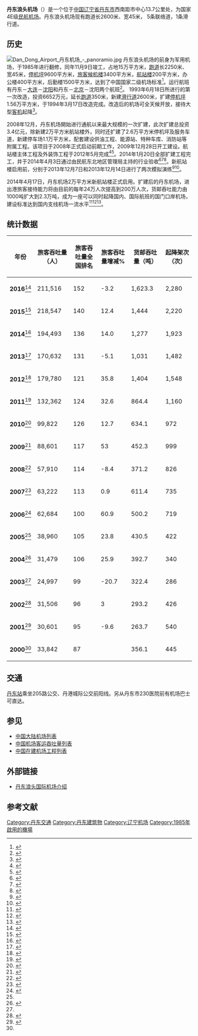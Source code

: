 {{Infobox airport
| name             = 丹东浪头机场
| nativename       = Dandong Langtou Airport
| image            = DDG Airport.jpg
| image-width      = 
| caption          = 
| type             = 军民合用
| owner-oper       = [[辽宁省机场管理集团公司|辽宁省机场管理集团公司]]
| opened           = 1985年
| city-served      = 丹东
| location         = [[中国|中国]][[辽宁省|辽宁省]][[丹东市|丹东市]][[振兴区|振兴区]]浪头镇
| distance_to_city = 13.7公里
| elevation-f      = 29.9
| elevation-m      = 9.1
| IATA             = DDG
| ICAO             = ZYDD
| timezone         = [[UTC|UTC]]
| utc              = +8
| coordinates      = {{coord|40|01|32|N|124|17|13|E|type:airport}}
| pushpin_map      = China Liaoning#China
| pushpin_label    = '''DDG'''
| r1-number        = 01/19
| r1-length-f      = 8,530
| r1-length-m      = 2,600
| r1-surface       = 混凝土
| stat-year        = 2016
| stat1-header     = 旅客吞吐量
| stat1-data       = 211,516人次
| stat2-header     = 货邮吞吐量
| stat2-data       = 1,623.3吨
| stat3-header     = 起降架次
| stat3-data       = 2,280架次
| footnotes        = 
}}
'''丹东浪头机场'''（{{airport codes|DDG|ZYDD}}）是一个位于[[中国|中国]][[辽宁省|辽宁省]][[丹东市|丹东市]]西南距市中心13.7公里处，为国家4E级[[民航|民航]][[机场|机场]]。丹东浪头机场现有跑道长2600米、宽45米， 5条联络道，1条滑行道。

==历史==
[[File:Dan_Dong_Airport_丹东机场_-_panoramio.jpg|thumb]]
丹东浪头机场的前身为军用机场，于1985年进行翻修，同年11月9日竣工，占地15万平方米，[[跑道|跑道]]长2250米、宽45米，[[停机坪|停机坪]]9600平方米，[[候机楼|旅客候机楼]]3400平方米，[[航站楼|航站楼]]200平方米，办公楼400平方米，后勤楼1500平方米，达到了中国国家二级机场标准<ref>{{Cite book|title=最新中国民航完全手册|last=李永主编|first=|publisher=北京：中国民航出版社|date=2004年10月|isbn=7-80110-618-0|location=|pages=158}}</ref>。运行航班有丹东－[[大连|大连]]－[[沈阳|沈阳]]和丹东－[[北京|北京]]－沈阳两个航班<ref name="ddnen2167917">{{cite news|url=http://dd.nen.com.cn/76567833684738048/20090827/2167917.shtml|title=起飞 丹东民航站正式开航|publisher=丹东新闻网|accessdate=2010-11-22|archive-date=2014-04-19|archive-url=https://web.archive.org/web/20140419182349/http://dd.nen.com.cn/76567833684738048/20090827/2167917.shtml|dead-url=no}}</ref>。
1993年6月18日所进行的第一次改造，投资6652万元，延长[[跑道|跑道]]350米，新建[[滑行道|滑行道]]2600米，扩建[[停机坪|停机坪]]1.56万平方米，于1994年3月17日改造完成。改造后的机场可全天候开放，接待大型[[客机|客机]]起降<ref name="9588DDG">{{cite web|url=http://www.9588.com/airport/DDG.html|title=丹东浪头机场介绍|publisher=9588旅行网|accessdate=2010-11-22|archive-date=2020-05-31|archive-url=https://web.archive.org/web/20200531001435/http://www.9588.com/airport/DDG.html|dead-url=no}}</ref>。

2008年12月，丹东机场開始进行通航以来最大规模的一次扩建，此次扩建总投资3.4亿元，除新建2万平方米航站楼外，同时还扩建了2.6万平方米停机坪及服务车道，新建停车场1.1万平方米，配套建设供油工程、能源站、特种车库、消防站等附属工程。该项目于2008年正式启动前期工作，2009年12月28日开工建设。航站楼主体工程及外装饰工程于2012年5月完成<ref>{{cite news|url=http://www.ln.chinanews.com/html/2012-05-08/483158.html|title=确保丹东机场改扩建十一前达到验收标准|publisher=辽宁新闻网|deadurl=yes|archiveurl=https://web.archive.org/web/20120522033626/http://www.ln.chinanews.com/html/2012-05-08/483158.html|archivedate=2012-05-22|accessdate=2012-05-13}}</ref><ref>{{cite news|url=http://dd.nen.com.cn/76576586828087296/20121101/2703199.shtml|title=丹东机场新航站楼揭开“盖头”|publisher=丹东新闻网|accessdate=2012-11-01|archive-date=2013-02-03|archive-url=https://web.archive.org/web/20130203073704/http://dd.nen.com.cn/76576586828087296/20121101/2703199.shtml|dead-url=no}}</ref>。2014年1月20日全部扩建工程完工，并于2014年4月3日通过由民航东北地区管理局主持的行业验收<ref>{{cite news|url=http://dd.nen.com.cn/76576586828087296/20140404/2899859.shtml|title=机场新航站楼通过行业验收预计本月中旬投入使用|publisher=丹东新闻网|accessdate=2014-04-23|archive-date=2014-04-12|archive-url=https://web.archive.org/web/20140412184951/http://dd.nen.com.cn/76576586828087296/20140404/2899859.shtml|dead-url=no}}</ref><ref>{{cite news|url=http://db.caac.gov.cn/HDYW/201404/t20140411_63473.html|title=东北局组织开展丹东机场航站区改扩建工程航站楼工程行业验收|publisher=中国民航东北地区管理局|accessdate=2014-04-23|archive-date=2016-03-05|archive-url=https://web.archive.org/web/20160305064026/http://db.caac.gov.cn/HDYW/201404/t20140411_63473.html|dead-url=yes}}</ref><ref>{{cite news|url=http://www.lnairport.com/latest/1535.html|title=丹东机场新航站楼通过行业验收|publisher=辽宁省机场管理集团有限公司|accessdate=2014-04-23|archive-date=2016-03-10|archive-url=https://web.archive.org/web/20160310131706/http://lnairport.com/latest/1535.html|dead-url=no}}</ref>。新航站楼启用前，分别于2013年12月7日和2013年12月14日进行了两次模拟演练<ref>{{cite news|url=http://www.lnairport.com/latest/1399.html|title=丹东机场举行新航站楼首次模拟演练|publisher=辽宁省机场管理集团有限公司|accessdate=2014-04-23|archive-date=2014-04-23|archive-url=https://archive.is/20140423023554/http://www.lnairport.com/latest/1399.html|dead-url=no}}</ref><ref>{{cite news|url=http://www.lnairport.com/latest/1403.html|title=丹东机场举行新候机楼第二次模拟演练|publisher=辽宁省机场管理集团有限公司|accessdate=2014-04-23|archive-date=2016-03-08|archive-url=https://web.archive.org/web/20160308063611/http://lnairport.com/latest/1403.html|dead-url=no}}</ref>。

2014年4月17日，丹东机场2万平方米新航站楼正式启用。扩建后的丹东机场，进出港旅客接待能力将由目前的每年24万人次提高到200万人次，货邮吞吐能力由1000吨扩大到2.3万吨，成为一座可以同时起降国内、国际航班的国门口岸机场，建设标准达到国内支线机场一流水平<ref>{{cite news|url=http://dd.nen.com.cn/76563392688553984/20140418/2903222.shtml|title=丹东机场新航站楼正式启用|publisher=丹东新闻网|accessdate=2014-04-23|archive-date=2014-04-23|archive-url=https://archive.is/20140423024322/http://dd.nen.com.cn/76563392688553984/20140418/2903222.shtml|dead-url=no}}</ref><ref>{{cite news|url=http://www.lnairport.com/groupnews/1555.html|title=丹东机场新航站楼正式启用|publisher=辽宁省机场管理集团有限公司|accessdate=2014-04-23|archive-date=2014-04-20|archive-url=https://web.archive.org/web/20140420031816/http://www.lnairport.com/groupnews/1555.html|dead-url=no}}</ref><ref>{{cite news|url=http://www.dandong.gov.cn/a/jinridandong/2014/0418/15850.html|title=丹东机场新航站楼正式启用|publisher=丹东市政府}}{{Dead link|date=2018年8月 |bot=InternetArchiveBot |fix-attempted=yes }}</ref>。

==统计数据==
{| class="wikitable"
|-
! 年份 !! 旅客吞吐量（人） !! 旅客吞吐量全国排名 !! 旅客吞吐量增减% !! 货邮吞吐量（吨） !! 起降架次（次）
|-
|'''2016'''<ref>{{cite web|url=http://www.caacnews.com.cn/1/1/201702/t20170224_1209754_wap.html?from=groupmessage&isappinstalled=0&url_type=39&object_type=webpage&pos=1|title=2016年民航机场生产统计公报|accessdate=2017-02-26|archive-date=2017-02-27|archive-url=https://web.archive.org/web/20170227062545/http://www.caacnews.com.cn/1/1/201702/t20170224_1209754_wap.html?from=groupmessage&isappinstalled=0&url_type=39&object_type=webpage&pos=1|dead-url=no}}</ref> || 211,516 || 152 || -3.2 || 1,623.3 || 2,280
|-
|'''2015'''<ref>{{cite web|url=http://www.gov.cn/xinwen/2016-04/01/content_5060400.htm|title=民航局发布《2015年全国机场生产统计公报》|publisher=中国中央政府|accessdate=2016-12-31|archive-date=2020-05-31|archive-url=https://web.archive.org/web/20200531001530/http://www.gov.cn/xinwen/2016-04/01/content_5060400.htm|dead-url=no}}</ref> || 218,547 || 140|| 12.4 || 1,444|| 2,220
|-
|'''2014'''<ref name="caac2014">{{cite web |url=http://www.caac.gov.cn/I1/K3/201504/t20150403_73469.html |title=2014年全国机场生产统计公报 |publisher=中国民用航空局 |deadurl=yes |archiveurl=https://web.archive.org/web/20150823011202/http://www.caac.gov.cn/I1/K3/201504/t20150403_73469.html |archivedate=2015-08-23 |accessdate=2015-07-16 }}</ref> || 194,493 || 136|| 14.0 || 1,277 || 1,923
|-
|'''2013'''<ref>{{cite web|url=http://www.caac.gov.cn/I1/K3/201403/t20140324_62919.html|title=2013年全国机场生产统计公报|publisher=中国民用航空局|deadurl=yes|archiveurl=https://web.archive.org/web/20140324231900/http://www.caac.gov.cn/I1/K3/201403/t20140324_62919.html|archivedate=2014-03-24|accessdate=2014-04-19}}</ref> || 170,632 || 131 || -5.1 || 1,031 || 1,482
|-
| '''2012'''<ref>{{cite web |url=http://www.caac.gov.cn/I1/K3/201303/t20130325_54626.html |title=2012年全国机场生产统计公报 |publisher=中国民用航空局 |deadurl=yes |archiveurl=https://web.archive.org/web/20130406060102/http://www.caac.gov.cn/I1/K3/201303/t20130325_54626.html |archivedate=2013-04-06 |accessdate=2014-04-19 }}</ref> || 179,780 || 121 || 35.8 || 1,404 || 1,548
|-
| '''2011'''<ref>{{cite web|url=http://www.caac.gov.cn/I1/K3/201203/t20120321_47038.html|title=2011年全国运输机场生产统计公报|publisher=中国民用航空局|deadurl=yes|archiveurl=https://web.archive.org/web/20120501140747/http://www.caac.gov.cn/I1/K3/201203/t20120321_47038.html|archivedate=2012-05-01|accessdate=2012-05-14}}</ref> || 132,362 || 124 || 32.6 || 864.4 || 1,160
|-
| '''2010'''<ref>{{cite web|url=http://www.caac.gov.cn/I1/K3/201103/t20110315_38273.html|title=2010年全国机场生产统计公报|publisher=中国民用航空局|deadurl=yes|archiveurl=https://web.archive.org/web/20120221215245/http://www.caac.gov.cn/I1/K3/201103/t20110315_38273.html|archivedate=2012-02-21|accessdate=2012-05-14}}</ref> || 99,822 || 126 || 12.7 || 634.1 || 972
|-
| '''2009'''<ref>{{cite web|url=http://www.caac.gov.cn/I1/K3/201002/t20100205_30262.html|title=2009年全国机场生产统计公报|publisher=中国民用航空局|deadurl=yes|archiveurl=https://web.archive.org/web/20120618082654/http://www.caac.gov.cn/I1/K3/201002/t20100205_30262.html|archivedate=2012-06-18|accessdate=2012-05-14}}</ref> || 88,601 || 117 || 53 || 452.3 || 999
|-
| '''2008'''<ref>{{cite web |url=http://www.caac.gov.cn/I1/K3/200903/t20090316_23316.html |title=2008年民航机场生产统计公报 |publisher=中国民用航空局 |deadurl=yes |archiveurl=https://web.archive.org/web/20090729050000/http://www.caac.gov.cn/I1/K3/200903/t20090316_23316.html |archivedate=2009-07-29 |accessdate=2012-05-14 }}</ref> || 57,910 || 114 || -8.4 || 371.2 || 826
|-
| '''2007'''<ref>{{cite web|url=http://www.caac.gov.cn/I1/K3/200803/t20080306_12722.html|title=2007年民航机场生产统计公报|publisher=中国民用航空局|deadurl=yes|archiveurl=https://web.archive.org/web/20120617062620/http://www.caac.gov.cn/I1/K3/200803/t20080306_12722.html|archivedate=2012-06-17|accessdate=2012-05-14}}</ref> || 63,222 || 113 || 0.9 || 611.4 || 735
|-
| '''2006'''<ref name="caac200703">{{cite web|url=http://www.caac.gov.cn/I1/K3/200703/t20070321_1735.html|title=2006年民航机场生产统计公报|publisher=中国民用航空局|deadurl=yes|archiveurl=https://web.archive.org/web/20120618113152/http://www.caac.gov.cn/I1/K3/200703/t20070321_1735.html|archivedate=2012-06-18|accessdate=2012-05-14}}</ref> || 62,684 || 100 || 60.9 || 500.2 || 719
|-
| '''2005'''<ref name="caac200703"/> || 38,960 || 105 || 23.8 || 430.5 || 422
|-
| '''2004'''<ref name="carnoc2004">{{cite web|url=http://www.carnoc.com/txtm/upload/2004airportc.pdf|title=2004年民航机场生产情况|publisher=民航资源网|format=PDF|accessdate=2012-05-14|archive-date=2015-09-23|archive-url=https://web.archive.org/web/20150923200605/http://www.carnoc.com/txtm/upload/2004airportc.pdf|dead-url=no}}</ref> || 31,479 || 106 || 25.9 || 392.7 || 340
|-
| '''2003'''<ref name="carnoc2004"/> || 24,997 || 99 || -20.7 || 322.4 || 286
|-
| '''2002'''<ref>{{cite web|url=http://www.carnoc.com/txtm/article/1068.html|title=2002年民航机场生产统计公报|publisher=民航资源网|accessdate=2012-05-14|archive-date=2015-09-23|archive-url=https://web.archive.org/web/20150923200551/http://www.carnoc.com/txtm/article/1068.html|dead-url=no}}</ref> || 31,506 || 96 || 3 || 293.2 || 426
|-
| '''2001'''<ref name="carnoc2001">{{cite web|url=http://www.carnoc.com/txtm/upload/2001airport.zip|title=2001机场统计|publisher=民航资源网|format=ZIP|accessdate=2012-05-14|archive-date=2015-09-23|archive-url=https://web.archive.org/web/20150923200601/http://www.carnoc.com/txtm/upload/2001airport.zip|dead-url=no}}</ref> || 30,601 || 95 || -9.6 || 263.7 || 540
|-
| '''2000'''<ref name="carnoc2001" /> || 33,842 || 87 ||   || 356.1 || 445
|}

==交通==
[[丹东站|丹东站]]乘坐205路公交、丹港城际公交前阳线。另从丹东市230医院前有机场巴士可直达。

==参见==
*[[中国大陆机场列表|中国大陆机场列表]]
*[[中国机场客运吞吐量列表|中国机场客运吞吐量列表]]
*[[中国在建机场工程列表|中国在建机场工程列表]]

==外部链接==
* [http://www.lnairport.com/dandong/ 丹东浪头国际机场介绍]{{Wayback|url=http://www.lnairport.com/dandong/ |date=20200924023522 }}

==参考文献==
{{reflist}}

{{中华人民共和国机场}}

[[Category:丹东交通|Category:丹东交通]]
[[Category:丹东建筑物|Category:丹东建筑物]]
[[Category:辽宁机场|Category:辽宁机场]]
[[Category:1985年啟用的機場|Category:1985年啟用的機場]]